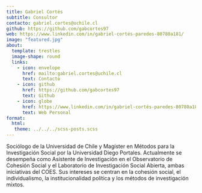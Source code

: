 ```yaml
---
title: Gabriel Cortés
subtitle: Consultor
contacto: gabriel.cortes@uchile.cl
github: https://github.com/gabcortes97
web: https://www.linkedin.com/in/gabriel-cortés-paredes-80780a181/
image: "featured.jpg"
about:
  template: trestles
  image-shape: round
  links:
    - icon: envelope
      href: mailto:gabriel.cortes@uchile.cl
      text: Contacto
    - icon: github
      href: https://github.com/gabcortes97
      text: Github
    - icon: globe
      href: https://www.linkedin.com/in/gabriel-cortés-paredes-80780a181/
      text: Web Personal
format: 
  html: 
   theme: ../../../scss-posts.scss
---
```


Sociólogo de la Universidad de Chile y Magíster en Métodos para la Investigación Social por la Universidad Diego Portales. Actualmente se desempeña como Asistente de Investigación en el Observatorio de Cohesión Social y el Laboratorio de Investigación Social Abierta, ambas iniciativas del COES. Sus intereses se centran en la cohesión social, el individualismo, la institucionalidad política y los métodos de investigación mixtos.
